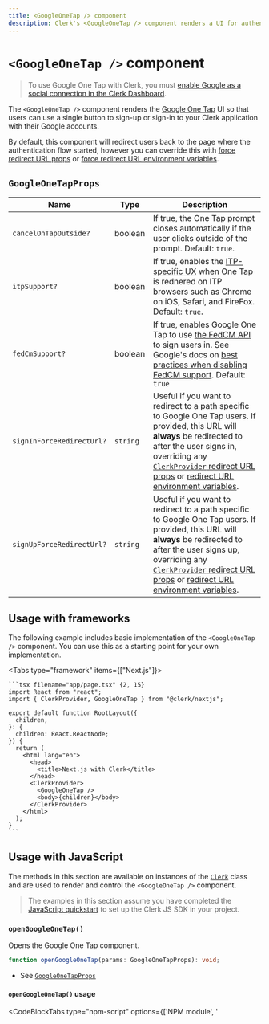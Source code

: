 ```yaml
---
title: <GoogleOneTap /> component
description: Clerk's <GoogleOneTap /> component renders a UI for authenticating users with Google's One Tap API.
---
```


# `<GoogleOneTap />` component

> To use Google One Tap with Clerk, you must [enable Google as a social connection in the Clerk Dashboard](https://clerk.com/docs/authentication/social-connections/google#configuring-google-social-connection).

The `<GoogleOneTap />` component renders the [Google One Tap](https://developers.google.com/identity/gsi/web/guides/features) UI so that users can use a single button to sign-up or sign-in to your Clerk application with their Google accounts.

By default, this component will redirect users back to the page where the authentication flow started, however you can override this with [force redirect URL props](#google-one-tap-props) or [force redirect URL environment variables](/docs/deployments/clerk-environment-variables#sign-in-and-sign-up-redirects).

## `GoogleOneTapProps`

| Name | Type | Description |
| --- | --- | --- |
| `cancelOnTapOutside?` | boolean | If true, the One Tap prompt closes automatically if the user clicks outside of the prompt. Default: `true`. |
| `itpSupport?` | boolean | If true, enables the [ITP-specific UX](https://developers.google.com/identity/gsi/web/guides/itp) when One Tap is rednered on ITP browsers such as Chrome on iOS, Safari, and FireFox. Default: `true`. |
| `fedCmSupport?` | boolean | If true, enables Google One Tap to use [the FedCM API](https://developers.google.com/privacy-sandbox/3pcd/fedcm) to sign users in. See Google's docs on [best practices when disabling FedCM support](https://developers.google.com/identity/gsi/web/guides/display-google-one-tap#do_not_cover_google_one_tap). Default: `true` |
| `signInForceRedirectUrl?` | `string` | Useful if you want to redirect to a path specific to Google One Tap users. If provided, this URL will **always** be redirected to after the user signs in, overriding any [`ClerkProvider` redirect URL props](/docs/components/clerk-provider#properties) or [redirect URL environment variables](/docs/deployments/clerk-environment-variables#sign-in-and-sign-up-redirects). |
| `signUpForceRedirectUrl?` | `string` | Useful if you want to redirect to a path specific to Google One Tap users. If provided, this URL will **always** be redirected to after the user signs up, overriding any [`ClerkProvider` redirect URL props](/docs/components/clerk-provider#properties) or [redirect URL environment variables](/docs/deployments/clerk-environment-variables#sign-in-and-sign-up-redirects). |

## Usage with frameworks

The following example includes basic implementation of the `<GoogleOneTap />` component. You can use this as a starting point for your own implementation.

<Tabs type="framework" items={["Next.js"]}>
  <Tab>

    ```tsx filename="app/page.tsx" {2, 15}
    import React from "react";
    import { ClerkProvider, GoogleOneTap } from "@clerk/nextjs";

    export default function RootLayout({
      children,
    }: {
      children: React.ReactNode;
    }) {
      return (
        <html lang="en">
          <head>
            <title>Next.js with Clerk</title>
          </head>
          <ClerkProvider>
            <GoogleOneTap />
            <body>{children}</body>
          </ClerkProvider>
        </html>
      );
    }
    ```
  </Tab>
</Tabs>

## Usage with JavaScript

The methods in this section are available on instances of the [`Clerk`](/docs/references/javascript/clerk/clerk) class and are used to render and control the `<GoogleOneTap />` component.

> The examples in this section assume you have completed the [JavaScript quickstart](/docs/quickstarts/javascript) to set up the Clerk JS SDK in your project.

### `openGoogleOneTap()`

Opens the Google One Tap component.

```typescript
function openGoogleOneTap(params: GoogleOneTapProps): void;
```
- See [`GoogleOneTapProps`](#google-one-tap-props)

#### `openGoogleOneTap()` usage

<CodeBlockTabs type="npm-script" options={['NPM module', '<script>']}>
  ```js filename="index.js" {7-12}
  import { Clerk } from '@clerk/clerk-js';

  // Initialize Clerk with your Clerk publishable key
  const clerk = new Clerk('{{pub_key}}');
  await clerk.load();
  
  const params = {
    cancelOnTapOutside: false,
    itpSupport: false,
    fedCmSupport: false,
  };
  clerk.openGoogleOneTap(params);
  ```

  ```html filename="index.html" {14-19}
  <!-- Initialize Clerk with your
  Clerk Publishable key and Frontend API URL -->
  <script
    async
    crossorigin="anonymous"
    data-clerk-publishable-key="{{pub_key}}"
    src="https://{{fapi_url}}/npm/@clerk/clerk-js@latest/dist/clerk.browser.js"
    type="text/javascript"
  ></script>

  <script>
    window.addEventListener("load", async function () {
      await Clerk.load();
      const params = {
        cancelOnTapOutside: false,
        itpSupport: false,
        fedCmSupport: false,
      };
      Clerk.openGoogleOneTap(params);
    });
  </script>
  ```
</CodeBlockTabs>


### `closeGoogleOneTap()`

Closes the Google One Tap component.

```typescript
function closeGoogleOneTap(): void;
```

#### `closeGoogleOneTap()` usage

<CodeBlockTabs type="npm-script" options={['NPM module', '<script>']}>
  ```js filename="index.js" {7-16}
  import { Clerk } from '@clerk/clerk-js';

  // Initialize Clerk with your Clerk publishable key
  const clerk = new Clerk('{{pub_key}}');
  await clerk.load();
  
  const params = {
    cancelOnTapOutside: false,
    itpSupport: false,
    fedCmSupport: false,
  };
  clerk.openGoogleOneTap(params);

  // Do something else

  clerk.closeGoogleOneTap();
  ```

  ```html filename="index.html" {16-26}
  <!-- Add a <div id="sign-in"> element to your HTML -->
  <div id="sign-in"></div>

  <!-- Initialize Clerk with your
  Clerk Publishable key and Frontend API URL -->
  <script
    async
    crossorigin="anonymous"
    data-clerk-publishable-key="{{pub_key}}"
    src="https://{{fapi_url}}/npm/@clerk/clerk-js@latest/dist/clerk.browser.js"
    type="text/javascript"
  ></script>

  <script>
    window.addEventListener("load", async function () {
      await Clerk.load();
      const params = {
        cancelOnTapOutside: false,
        itpSupport: false,
        fedCmSupport: false,
      };
      Clerk.openGoogleOneTap(params);

      // Do something else

      Clerk.closeGoogleOneTap();
    });
  </script>
  ```
</CodeBlockTabs>

### `authenticateWithGoogleOneTap()`

Authenticates the user with a token generated from Google identity services. Also sets the user's current session to active.

```typescript
function authenticateWithGoogleOneTap(props?: AuthenticateWithGoogleOneTapParams): Promise<SignInResource | SignUpResource>;
```

#### `AuthenticateWithGoogleOneTapParams`

| Name | Type | Desciption |
| --- | --- | --- |
| `token?` | string | A Google authentication token from Google identity services. |

#### `authenticateWithGoogleOneTap()` usage

<CodeBlockTabs type="npm-script" options={['NPM module', '<script>']}>
  ```js filename="index.js" {7-15}
  import { Clerk } from '@clerk/clerk-js';

  // Initialize Clerk with your Clerk publishable key
  const clerk = new Clerk('{{pub_key}}');
  await clerk.load();

  // Optionally, you can set redirect URLs.
  const customUrls = { 
    signInUrl: '/sign-in',
    signUpUrl: '/sign-up'
  };
  // Initiate the authentication flow.
  const signInOrUp = await clerk.authenticateWithGoogleOneTap({ token: 'xxxx' })
  // Set the session as active, and handle any navigation or redirects
  await clerk.handleGoogleOneTapCallback(signInOrUp, customUrls)
  ```

  ```html filename="index.html" {14-22}
  <!-- Initialize Clerk with your
  Clerk Publishable key and Frontend API URL -->
  <script
    async
    crossorigin="anonymous"
    data-clerk-publishable-key="{{pub_key}}"
    src="https://{{fapi_url}}/npm/@clerk/clerk-js@latest/dist/clerk.browser.js"
    type="text/javascript"
  ></script>

  <script>
    window.addEventListener("load", async function () {
      await Clerk.load();
      // Optionally, you can set redirect URLs.
      const customUrls = { 
        signInUrl: '/sign-in',
        signUpUrl: '/sign-up'
      };
      // Initiate the authentication flow.
      const signInOrUp = await clerk.authenticateWithGoogleOneTap({ token: 'xxxx' })
      // Set the session as active, and handle any navigation or redirects
      await clerk.handleGoogleOneTapCallback(signInOrUp, customUrls)
    });
  </script>
  ```
</CodeBlockTabs>

### `handleGoogleOneTapCallback()`
Completes a Google One Tap redirection flow started by [`authenticateWithGoogleOneTap()`](#authenticate-with-google-one-tap). Also calls [`Clerk.setActive()`](/docs/references/javascript/clerk/session-methods#set-active) and performs a custom navigation if given a custom navigation function.

```typescript
function handleGoogleOneTapCallback(
  signInOrUp: SignInResource | SignUpResource,
  params: HandleOAuthCallbackParams,
  customNavigate?: (to: string) => Promise<unknown>
): Promise<unknown>;
```

See [`authenticateWithGoogleOneTap()` usage](#authenticate-with-google-one-tap-usage) for an example of how to use `handleGoogleOneTapCallback()`.

#### `handleGoogleOneTapCallback()` params

| Name | Type | Desciption |
| --- | --- | --- |
| `signInOrUp` | [`SignInResource`](/docs/references/javascript/sign-in/sign-in) \| [`SignUpResource`](/docs/references/javascript/sign-up/sign-up) | The `SignIn` or `SignUp` object returned from `authenticateWithGoogleOneTap()`. |
| `params` | [`HandleOAuthCallbackParams`](/docs/references/javascript/clerk/handle-navigation#handle-o-auth-callback-params) | An object containing redirect URLs. Useful if you want to set URLs specific to Google One Tap. Otherwise, consider using [environment variables](/docs/deployments/clerk-environment-variables) to set redirect URLs. |
| `customNavigate?` | `(to: string) => Promise<unknown>` | Allows you to define a custom navigation function. |

## Limitations

- If your application will use Google's One Tap API on behalf of your users, Clerk's `<GoogleOneTap>` component is not recommended, as Google does not provide Clerk with an access or refresh token that you can use.